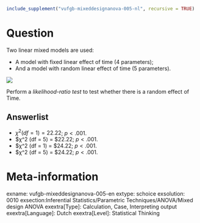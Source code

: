 ```r
include_supplement("vufgb-mixeddesignanova-005-nl", recursive = TRUE)
```

Question
========
Two linear mixed models are used:

* A model with fixed linear effect of time (4 parameters);
* And a model with random linear effect of time (5 parameters). 

![](vufgb-mixeddesignanova-005-nl.png)

Perform a *likelihood-ratio test* to test whether there is a random effect of Time.

Answerlist
----------
* $χ^2 (df = 1) = 22.22$; $p < .001$.
* $χ^2 (df = 5) = $22.22; $p < .001$.
* $χ^2 (df = 1) = $24.22; $p < .001$.
* $χ^2 (df = 5) = $24.22; $p < .001$.

Meta-information
================
exname: vufgb-mixeddesignanova-005-en
extype: schoice
exsolution: 0010
exsection:Inferential Statistics/Parametric Techniques/ANOVA/Mixed design ANOVA
exextra[Type]: Calculation, Case, Interpreting output
exextra[Language]: Dutch
exextra[Level]: Statistical Thinking
